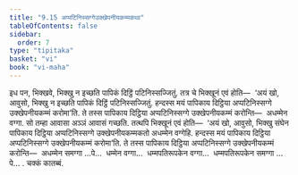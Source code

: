 ```yaml
---
title: "9.15 अप्पटिनिस्सग्गेउक्खेपनीयकम्मकथा"
tableOfContents: false
sidebar:
  order: 7
type: "tipitaka"
basket: "vi"
book: "vi-maha"
---
```



<DynamicBreadcrumb />

<Division number="417" book="vi-maha">

<Paragraph number="1856" book="vi-maha">
इध पन, भिक्खवे, भिक्खु न इच्छति पापिकं दिट्ठिं पटिनिस्सज्जितुं. तत्र चे भिक्खूनं एवं होति—  ‘अयं खो, आवुसो, भिक्खु न इच्छति पापिकं दिट्ठिं पटिनिस्सज्जितुं. हन्दस्स मयं पापिकाय दिट्ठिया अप्पटिनिस्सग्गे उक्खेपनीयकम्मं करोमा’ति. ते तस्स पापिकाय दिट्ठिया अप्पटिनिस्सग्गे उक्खेपनीयकम्मं करोन्ति—  अधम्मेन वग्गा. सो तम्हा आवासा अञ्ञं आवासं गच्छति. तत्थपि भिक्खूनं एवं होति—  ‘अयं खो, आवुसो, भिक्खु संघेन पापिकाय दिट्ठिया अप्पटिनिस्सग्गे उक्खेपनीयकम्मकतो अधम्मेन वग्गेहि. हन्दस्स मयं पापिकाय दिट्ठिया अप्पटिनिस्सग्गे उक्खेपनीयकम्मं करोमा’ति. ते तस्स पापिकाय दिट्ठिया अप्पटिनिस्सग्गे उक्खेपनीयकम्मं करोन्ति—  अधम्मेन समग्गा …पे…  धम्मेन वग्गा…  धम्मपतिरूपकेन वग्गा…  धम्मपतिरूपकेन समग्गा …पे… .

</Paragraph>
</Division>

<Paragraph number="1857" type="center" book="vi-maha">
चक्कं कातब्बं.
</Paragraph>